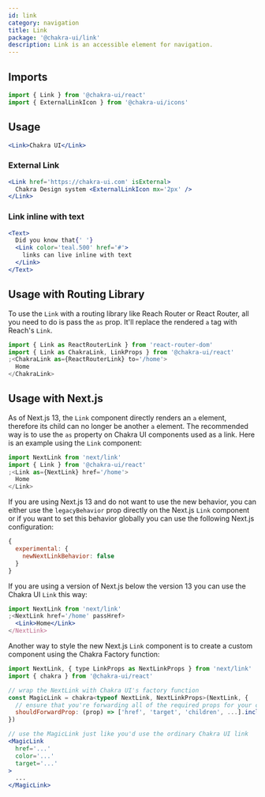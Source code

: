 ```yaml
---
id: link
category: navigation
title: Link
package: '@chakra-ui/link'
description: Link is an accessible element for navigation.
---
```


## Imports

```js
import { Link } from '@chakra-ui/react'
import { ExternalLinkIcon } from '@chakra-ui/icons'
```

## Usage

```jsx
<Link>Chakra UI</Link>
```

### External Link

```jsx
<Link href='https://chakra-ui.com' isExternal>
  Chakra Design system <ExternalLinkIcon mx='2px' />
</Link>
```

### Link inline with text

```jsx
<Text>
  Did you know that{' '}
  <Link color='teal.500' href='#'>
    links can live inline with text
  </Link>
</Text>
```

## Usage with Routing Library

To use the `Link` with a routing library like Reach Router or React Router, all
you need to do is pass the `as` prop. It'll replace the rendered `a` tag with
Reach's `Link`.

```jsx live=false
import { Link as ReactRouterLink } from 'react-router-dom'
import { Link as ChakraLink, LinkProps } from '@chakra-ui/react'
;<ChakraLink as={ReactRouterLink} to='/home'>
  Home
</ChakraLink>
```

## Usage with Next.js

As of Next.js 13, the `Link` component directly renders an `a` element,
therefore its child can no longer be another `a` element. The recommended way is
to use the `as` property on Chakra UI components used as a link. Here is an
example using the `Link` component:

```jsx live=false
import NextLink from 'next/link'
import { Link } from '@chakra-ui/react'
;<Link as={NextLink} href='/home'>
  Home
</Link>
```

If you are using Next.js 13 and do not want to use the new behavior, you can
either use the `legacyBehavior` prop directly on the Next.js `Link` component or
if you want to set this behavior globally you can use the following Next.js
configuration:

```js live=false
{
  experimental: {
    newNextLinkBehavior: false
  }
}
```

If you are using a version of Next.js below the version 13 you can use the
Chakra UI `Link` this way:

```jsx live=false
import NextLink from 'next/link'
;<NextLink href='/home' passHref>
  <Link>Home</Link>
</NextLink>
```

Another way to style the new Next.js `Link` component is to create a custom
component using the Chakra Factory function:

```jsx live=false
import NextLink, { type LinkProps as NextLinkProps } from 'next/link'
import { chakra } from '@chakra-ui/react'

// wrap the NextLink with Chakra UI's factory function
const MagicLink = chakra<typeof NextLink, NextLinkProps>(NextLink, {
  // ensure that you're forwarding all of the required props for your case
  shouldForwardProp: (prop) => ['href', 'target', 'children', ...].includes(prop),
})

// use the MagicLink just like you'd use the ordinary Chakra UI link
<MagicLink
  href='...'
  color='...'
  target='...'
>
  ...
</MagicLink>
```
